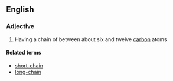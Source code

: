 ==English==

===Adjective===
{{en-adj|head=[[medium]]-[[chain]]|-}}

# {{label|en|organic chemistry|of an aliphatic compound}} Having a chain of between about six and twelve [[carbon]] atoms

====Related terms====
* [[short-chain]]
* [[long-chain]]